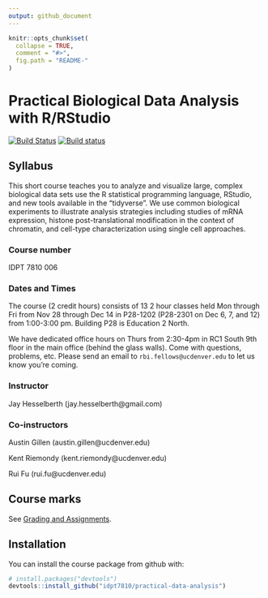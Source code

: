 ```yaml
---
output: github_document
---
```


```r
knitr::opts_chunk$set(
  collapse = TRUE,
  comment = "#>",
  fig.path = "README-"
)
```

# Practical Biological Data Analysis with R/RStudio

[![Build Status](https://travis-ci.org/IDPT7810/practical-data-analysis.svg?branch=master)](https://travis-ci.org/IDPT7810/practical-data-analysis) [![Build status](https://ci.appveyor.com/api/projects/status/nmsmgqp6nr1898wq?svg=true)](https://ci.appveyor.com/project/kriemo/practical-data-analysis)

## Syllabus

This short course teaches you to analyze and visualize large, complex biological data sets use the R statistical programming language, RStudio, and new tools available in the "tidyverse". We use common biological experiments to illustrate analysis strategies including studies of mRNA expression, histone post-translational modification in the context of chromatin, and cell-type characterization using single cell approaches.

### Course number

IDPT 7810 006

### Dates and Times

The course (2 credit hours) consists of 13 2 hour classes held Mon through Fri from Nov 28 through Dec 14 in P28-1202 (P28-2301 on Dec 6, 7, and 12) from 1:00-3:00 pm. Building P28 is Education 2 North.

We have dedicated office hours on Thurs from 2:30-4pm in RC1 South 9th floor in the main office (behind the glass walls). Come with questions, problems, etc. Please send an email to `rbi.fellows@ucdenver.edu` to let us know you're coming.

### Instructor

Jay Hesselberth (jay.hesselberth@gmail.com)

### Co-instructors

Austin Gillen (austin.gillen@ucdenver.edu)

Kent Riemondy (kent.riemondy@ucdenver.edu) 

Rui Fu (rui.fu@ucdenver.edu)

## Course marks

See [Grading and Assignments](https://idpt7810.github.io/practical-data-analysis/articles/assignments.html).

## Installation

You can install the course package from github with:

```r
# install.packages("devtools")
devtools::install_github("idpt7810/practical-data-analysis")
```
